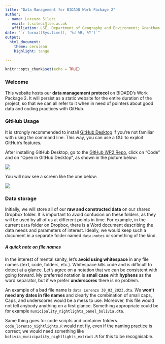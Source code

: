 ```yaml
---
title: "Data Management for BIOADD Work Package 2"
author:
 - name: Lorenzo Sileci
   email: l.sileci@lse.ac.uk
   affiliation: LSE, Department of Geography and Environment; Grantham Research Institute on Climate Change and the Environment
date: "`r format(Sys.time(), '%d %B, %Y')`"
output: 
  html_document:
    theme: cerulean 
    highlight: tango
    
---
```


```r
knitr::opts_chunk$set(echo = TRUE)
```

### Welcome

This website hosts our **data management protocol** on BIOADD's Work Package 2. It will persist as a static website for the entire duration of the project, so that we can all refer to it when in need of pointers about good data and coding practices with GitHub.

### GitHub Usage

It is strongly recommended to install [GitHub Desktop](https://desktop.github.com) if you're not familiar with using the command line. This way, you can use a GUI to exploit GitHub's features.

After installing GitHub Desktop, go to the [GitHub WP2 Repo](https://github.com/el-chinosauro/bioadd-wp2-github), click on "Code" and on "Open in GitHub Desktop", as shown in the picture below:

![](webpage-files/github-init.png)

You will now see a screen like the one below:

![](webpage-files/clone-screen.png)






### Data storage

Initially, we will store all of our **raw and constructed data** on our shared Dropbox folder. It is important to avoid confusion on these folders, as they will be used by all of us at different points in time. For example, in the current `Data` folder on Dropbox, there is a Word document describing the data needs and parameters of interest. Ideally, we would keep such a document in a separate folder named `data-notes` or something of the kind.

##### A quick note on file names

In the interest of mental sanity, let's **avoid using whitespace** in any file names (text, code, folders, etc.). Whitespace kills code and is difficult to detect at a glance. Let's agree on a notation that we can be consistent with going forward. My preferred notation is **small case** with **hyphens** as the word separator, but if we prefer **underscores** there is no problem. 

An example of a bad file name is `data Lorenzo 30_03_2023.dta`. We **won't need any dates in file names** and clearly the combination of small caps, Caps, and underscores would be a mess to use. Moreover, this file would not tell anybody anything on a first glance. Something appropriate could be for example `municipality_nightlights_panel_bolivia.dta`.  

Same thing goes for code scripts and container folders. `code_lorenzo_nightlights.R` would not fly, even if the naming practice is correct; we would need something like `bolivia_municipality_nightlights_extract.R` for this to be recognisable.